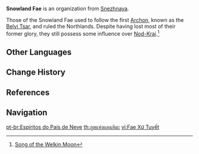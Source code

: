 {{Stub}}
{{Faction Infobox
|image        = Song of the Welkin Moon Snowland Fae.png
|leader       = 
|subfaction   = 
|founder      = 
|base         = 
|region       = Snezhnaya
}}
'''Snowland Fae''' is an organization from [[Snezhnaya]].

Those of the Snowland Fae used to follow the first {{Cryo}} [[The Seven|Archon]], known as the [[Belyi Tsar]], and ruled the Northlands. Despite having lost most of their former glory, they still possess some influence over [[Nod-Krai]].<ref>[[Song of the Welkin Moon]]</ref>

<!--
==Trivia==
===Etymology===
-->
==Other Languages==
{{Other Languages
|en      = Snowland Fae
|zhs     = 雪国的妖精
|zhs_rm  = 
|zht     = 雪國的妖精
|zht_rm  = 
|zh_tl   = 
|ja      = 雪国の妖精
|ja_rm   = Yukiguni no Yousei
|ja_tl   = Snow Country Fairy
|ko      = 설국 요정
|ko_tl   = Snow Country Fairy
|es      = Hadas de las Nieves
|es_tl   = Fairies of the Snows
|fr      = Fées des terres enneigées
|fr_tl   = Fairies of the Snowy Lands
|ru      = Альвы заснеженной страны
|ru_tl   = Elves of the Snowbound Country
|th      = ภูตแห่งแดนหิมะ
|th_rm   = 
|th_tl   = 
|vi      = Fae Xứ Tuyết
|vi_tl   = 
|de      = Feen des Schneelands
|de_tl   = Fairies of the Snowland
|id      = Peri Bangsa Salju
|id_tl   = Fairies of the Snow Nation
|pt      = Espíritos do País de Neve
|pt_tl   = Spirits of the Snow Country
|tr      = Karlar Diyarı Feyi
|tr_tl   = 
|it      = Fate delle Nevi
|it_tl   = 
}}

==Change History==
{{Change History|introduced=5.5}}

==References==
{{Reflist}}

==Navigation==
{{Faction Navbox}}

[[pt-br:Espíritos do País de Neve]]
[[th:ภูตแห่งแดนหิมะ]]
[[vi:Fae Xứ Tuyết]]